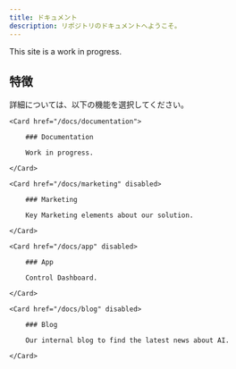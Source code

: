 ```yaml
---
title: ドキュメント
description: リポジトリのドキュメントへようこそ。
---
```


<Callout>
    This site is a work in progress.
</Callout>

## 特徴

詳細については、以下の機能を選択してください。

<div className="grid sm:grid-cols-2 gap-4 mt-6">

```
<Card href="/docs/documentation">

    ### Documentation

    Work in progress.

</Card>

<Card href="/docs/marketing" disabled>

    ### Marketing

    Key Marketing elements about our solution.

</Card>

<Card href="/docs/app" disabled>

    ### App

    Control Dashboard.

</Card>

<Card href="/docs/blog" disabled>

    ### Blog

    Our internal blog to find the latest news about AI.

</Card>
```

</div>
